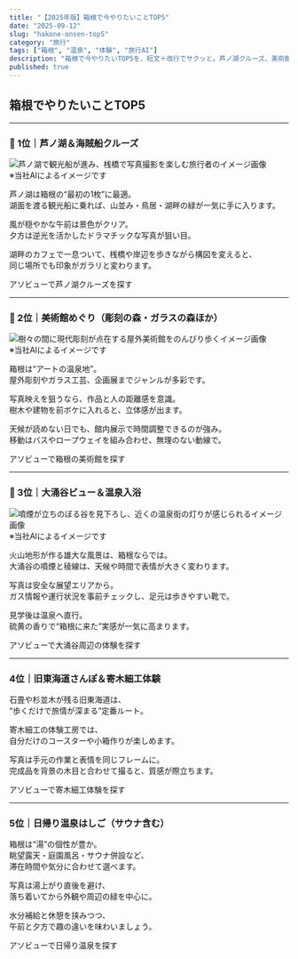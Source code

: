 ```yaml
---
title: "【2025年版】箱根で今やりたいことTOP5"
date: "2025-09-12"
slug: "hakone-onsen-top5"
category: "旅行"
tags: ["箱根", "温泉", "体験", "旅行AI"]
description: "箱根で今やりたいTOP5を、短文＋改行でサクッと。芦ノ湖クルーズ、美術館めぐり、大涌谷ビュー＆温泉、寄木細工体験、日帰り温泉はしごを網羅。"
published: true
---
```




## 箱根でやりたいことTOP5

---

### 🥇 1位｜芦ノ湖＆海賊船クルーズ

<img src="/images/hakone-onsen-top5/hakone-top5-1.jpg" alt="芦ノ湖で観光船が進み、桟橋で写真撮影を楽しむ旅行者のイメージ画像" />
<figcaption>※当社AIによるイメージです</figcaption>

芦ノ湖は箱根の“最初の1枚”に最適。  
湖面を渡る観光船に乗れば、山並み・鳥居・湖畔の緑が一気に手に入ります。  

風が穏やかな午前は景色がクリア。  
夕方は逆光を活かしたドラマチックな写真が狙い目。  

湖畔のカフェで一息ついて、桟橋や岸辺を歩きながら構図を変えると、  
同じ場所でも印象がガラリと変わります。  

<AffButton rawUrl="https://www.asoview.com/search/?q=%E7%AE%AB%E3%83%8E%E6%B9%96+%E6%B5%B7%E8%B3%8A%E8%88%B9+%E3%82%AF%E3%83%AB%E3%83%BC%E3%82%BA">
  アソビューで芦ノ湖クルーズを探す
</AffButton>

---

### 🥈 2位｜美術館めぐり（彫刻の森・ガラスの森ほか）

<img src="/images/hakone-onsen-top5/hakone-top5-2.jpg" alt="樹々の間に現代彫刻が点在する屋外美術館をのんびり歩くイメージ画像" />
<figcaption>※当社AIによるイメージです</figcaption>

箱根は“アートの温泉地”。  
屋外彫刻やガラス工芸、企画展までジャンルが多彩です。  

写真映えを狙うなら、作品と人の距離感を意識。  
樹木や建物を前ボケに入れると、立体感が出ます。  

天候が読めない日でも、館内展示で時間調整できるのが強み。  
移動はバスやロープウェイを組み合わせ、無理のない動線で。

<AffButton rawUrl="https://www.asoview.com/search/?q=%E7%AE%B1%E6%A0%B9+%E7%BE%8E%E8%A1%93%E9%A4%A8">
  アソビューで箱根の美術館を探す
</AffButton>

---

### 🥉 3位｜大涌谷ビュー＆温泉入浴

<img src="/images/hakone-onsen-top5/hakone-top5-3.jpg" alt="噴煙が立ちのぼる谷を見下ろし、近くの温泉街の灯りが感じられるイメージ画像" />
<figcaption>※当社AIによるイメージです</figcaption>

火山地形が作る雄大な風景は、箱根ならでは。  
大涌谷の噴煙と稜線は、天候や時間で表情が大きく変わります。  

写真は安全な展望エリアから。  
ガス情報や運行状況を事前チェックし、足元は歩きやすい靴で。  

見学後は温泉へ直行。  
硫黄の香りで“箱根に来た”実感が一気に高まります。

<AffButton rawUrl="https://www.asoview.com/search/?q=%E7%AE%B1%E6%A0%B9+%E5%A4%A7%E6%B6%8C%E8%B0%B7+%E4%BD%93%E9%A8%93">
  アソビューで大涌谷周辺の体験を探す
</AffButton>

---

### 4位｜旧東海道さんぽ＆寄木細工体験

石畳や杉並木が残る旧東海道は、  
“歩くだけで旅情が深まる”定番ルート。  

寄木細工の体験工房では、  
自分だけのコースターや小箱作りが楽しめます。  

写真は手元の作業と表情を同じフレームに。  
完成品を背景の木目と合わせて撮ると、質感が際立ちます。

<AffButton rawUrl="https://www.asoview.com/search/?q=%E7%AE%B1%E6%A0%B9+%E5%AF%84%E6%9C%A8%E7%B4%B0%E5%B7%A5+%E4%BD%93%E9%A8%93">
  アソビューで寄木細工体験を探す
</AffButton>

---

### 5位｜日帰り温泉はしご（サウナ含む）

箱根は“湯”の個性が豊か。  
眺望露天・庭園風呂・サウナ併設など、  
滞在時間や気分に合わせて選べます。  

写真は湯上がり直後を避け、  
落ち着いてから外観や周辺の緑を中心に。  

水分補給と休憩を挟みつつ、  
午前と夕方で趣の違いを味わいましょう。

<AffButton rawUrl="https://www.asoview.com/search/?q=%E7%AE%B1%E6%A0%B9+%E6%97%A5%E5%B8%B0%E3%82%8A%E6%B8%A9%E6%B3%89">
  アソビューで日帰り温泉を探す
</AffButton>
